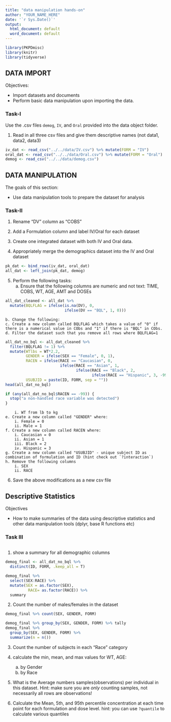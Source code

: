 ```yaml
---
title: "data manipulation hands-on"
author: "YOUR_NAME_HERE"
date: '`r Sys.Date()`'
output:
  html_document: default
  word_document: default
---
```


```r
library(PKPDmisc)
library(knitr)
library(tidyverse)
```

## DATA IMPORT

Objectives:

* Import datasets and documents
* Perform basic data manipulation upon importing the data.

### Task-I

Use the .csv files `demog`, `IV`, and `Oral` provided into the data object folder. 

1. Read in all three csv files  and give them descriptive names (not data1, data2, data3)

```r
iv_dat <- read_csv("../../data/IV.csv") %>% mutate(FORM = "IV")
oral_dat <- read_csv("../../data/Oral.csv") %>% mutate(FORM = "Oral")
demog <- read_csv("../../data/demog.csv") 
```

## DATA MANIPULATION
The goals of this section:

* Use data manipulation tools to prepare the dataset for analysis

### Task-II
1.  Rename "DV" column as "COBS"

2. Add a Formulation column and label IV/Oral for each dataset

3. Create one integrated dataset with both IV and Oral data.

4. Appropriately merge the demographics dataset into the IV and Oral dataset

```r
pk_dat <- bind_rows(iv_dat, oral_dat)
all_dat <- left_join(pk_dat, demog)
```


5. Perform the following tasks:
    a. Ensure that the following columns are numeric and not text: TIME, COBS, WT, AGE, AMT and DOSEs
    
```r
all_dat_cleaned <- all_dat %>% 
  mutate(BQLFLAG = ifelse(is.na(DV), 0, 
                          ifelse(DV == "BQL", 1, 0))) 

```

    
    b. Change the following:
    c. Create a new column called BQLFLAG which takes a value of "0" if there is a numerical value in CObs and "1" if there is "BQL" in CObs.
    d. Filter the dataset such that you remove all rows where BQLFLAG=1

```r
all_dat_no_bql <- all_dat_cleaned %>% 
  filter(BQLFLAG != 1) %>%
  mutate(WTlbs = WT*2.2,
         GENDER = ifelse(SEX == "Female", 0, 1),
         RACEN = ifelse(RACE == "Caucasian", 0,
                        ifelse(RACE == "Asian", 1,
                               ifelse(RACE == "Black", 2, 
                                      ifelse(RACE == "Hispanic", 3, -99)))),
         USUBJID = paste(ID, FORM, sep = ""))
head(all_dat_no_bql)
```

```r
if (any(all_dat_no_bql$RACEN == -99)) {
  stop("a non-handled race variable was detected")
}
```

    
    
    
        i. WT from lb to kg 
    e. Create a new column called "GENDER" where:
        i. Female = 0
        ii. Male = 1 
    f. Create a new column called RACEN where:
        i. Caucasian = 0
        ii. Asian = 1
        iii. Black = 2
        iv. Hispanic = 3
    g. Create a new column called "USUBJID" - unique subject ID as combination of formulation and ID (hint check out `?interaction`)
    h. Remove the following columns
        i. SEX
        ii. RACE
6. Save the above modifications as a new csv file

## Descriptive Statistics

Objectives

* How to make summaries of the data using descriptive statistics and other data manipulation tools (dplyr, base R functions etc)

### Task III

```r

```

1. show a summary for all demographic columns

```r
demog_final <- all_dat_no_bql %>% 
  distinct(ID, FORM, .keep_all = T)

demog_final %>% 
  select(SEX:RACE) %>% 
  mutate(SEX = as.factor(SEX),
          RACE= as.factor(RACE)) %>% 
  summary
```


2. Count the number of males/females in the dataset

```r
demog_final %>% count(SEX, GENDER, FORM)

demog_final %>% group_by(SEX, GENDER, FORM) %>% tally
demog_final %>% 
  group_by(SEX, GENDER, FORM) %>% 
  summarize(n = n())
```


3. Count the number of subjects in each "Race" category

4. calculate the min, mean, and max values for WT, AGE:
    a. by Gender
    b. by Race
    
5. What is the Average numbers samples(observations) per individual in this dataset. Hint: make sure you are *only* counting samples, not necessarily all rows are observations!

6. Calculate the Mean, 5th, and 95th percentile concentration at each time point for each formulation and dose level. hint: you can use `?quantile` to calculate various quantiles
